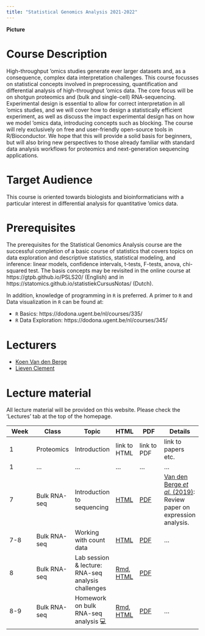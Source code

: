 ```yaml
---
title: "Statistical Genomics Analysis 2021-2022"
---
```



**Picture**

# Course Description

High-throughput 'omics studies generate ever larger datasets and, as a consequence, complex data interpretation challenges. This course focusses on statistical concepts involved in preprocessing, quantification and differential analysis of high-throughput 'omics data. The core focus will be on shotgun proteomics and (bulk and single-cell) RNA-sequencing. Experimental design is essential to allow for correct interpretation in all 'omics studies, and we will cover how to design a statistically efficient experiment, as well as discuss the impact experimental design has on how we model 'omics data, introducing concepts such as blocking. The course will rely exclusively on free and user-friendly open-source tools in R/Bioconductor. We hope that this will provide a solid basis for beginners, but will also bring new perspectives to those already familiar with standard data analysis workflows for proteomics and next-generation sequencing applications.

# Target Audience

This course is oriented towards biologists and bioinformaticians with a particular interest in differential analysis for quantitative 'omics data.

# Prerequisites

The prerequisites for the Statistical Genomics Analysis course are the successful completion of a basic course of statistics that covers topics on data exploration and descriptive statistics, statistical modeling, and inference: linear models, confidence intervals, t-tests, F-tests, anova, chi-squared test.
The basis concepts may be revisited in the online course at https://gtpb.github.io/PSLS20/ (English) and in https://statomics.github.io/statistiekCursusNotas/ (Dutch).

In addition, knowledge of programming in `R` is preferred. A primer to `R` and Data visualization in `R` can be found at:

 - `R` Basics: https://dodona.ugent.be/nl/courses/335/
 - `R` Data Exploration: https://dodona.ugent.be/nl/courses/345/

# Lecturers

 - [Koen Van den Berge](https://koenvandenberge.github.io/)
 - [Lieven Clement](https://statomics.github.io/pages/about.html)
 
# Lecture material

All lecture material will be provided on this website. Please check the 'Lectures' tab at the top of the homepage.


| Week | Class | Topic | HTML | PDF | Details |
|------|-------|------|----|------|-------|
| 1 | Proteomics | Introduction | link to HTML | link to PDF | link to papers etc. |
| 1 | ... | ... | ... | ... | ... |
| 7 | Bulk RNA-seq | Introduction to sequencing | [HTML](./sequencing_intro.html) | [PDF](./sequencing_intro.pdf) | [Van den Berge *et al.* (2019)](https://www.annualreviews.org/doi/abs/10.1146/annurev-biodatasci-072018-021255): Review paper on expression analysis. |
| 7-8 | Bulk RNA-seq | Working with count data | [HTML](./sequencing_countData.html) | [PDF](./sequencing_countData.pdf) | ... |
| 8 | Bulk RNA-seq | Lab session \& lecture: RNA-seq analysis challenges | [Rmd](./sequencing_rnaseqIntro.Rmd), [HTML](./sequencing_rnaseqIntro.html) | [PDF](./sequencing_rnaseqIntro.pdf) |  |
| 8-9 | Bulk RNA-seq | Homework on bulk RNA-seq analysis 💻 | [Rmd](), [HTML]() | [PDF]() | ... |



